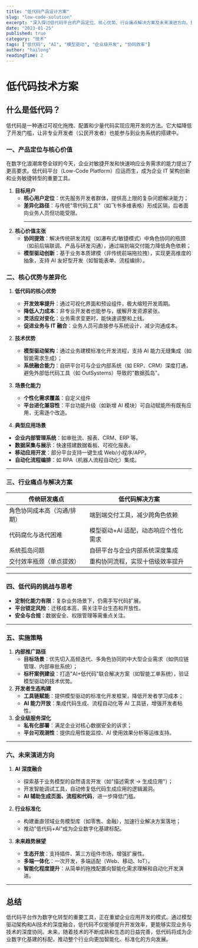 ```yaml
---
title: "低代码产品设计方案"
slug: "low-code-solution"
excerpt: "深入探讨低代码平台的产品定位、核心优势、行业痛点解决方案及未来演进方向，重点关注模型驱动架构与AI融合的技术创新。"
date: "2023-01-25"
published: true
category: "技术"
tags: ["低代码", "AI", "模型驱动", "企业级开发", "协同效率"]
author: "hailong"
readingTime: 2
---
```


# **低代码技术方案**

## **什么是低代码？**

低代码是一种通过可视化拖拽、配置和少量代码实现应用开发的方法。它大幅降低了开发门槛，让非专业开发者（公民开发者）也能参与到业务系统的搭建中。

### **一、产品定位与核心价值**

在数字化浪潮席卷全球的今天，企业对敏捷开发和快速响应业务需求的能力提出了更高要求。低代码平台（Low-Code Platform）应运而生，成为企业 IT 架构创新和业务敏捷转型的重要工具。

1. **目标用户**
   - **核心用户定位**：优先服务开发者群体，提供高上限的复杂问题解决能力；
   - **差异化路径**：与传统"零代码工具"（如飞书多维表格）形成区隔，后者面向业务人员但功能受限。
     ***
2. **核心价值主张**
   - **协同提效**：解决传统研发流程（如瀑布式/敏捷模式）中角色协同的瓶颈（如前后端联调、产品与研发沟通），通过端到端交付能力降低角色依赖；
   - **模型驱动创新**：基于业务本质建模（非传统前端拖拉拽），实现更高维度的抽象，支持 AI 友好型开发（如智能表单、流程编排）。

### **二、核心优势与差异化**

1. **低代码的核心优势**
   - **开发效率提升**：通过可视化界面和预设组件，极大缩短开发周期。
   - **降低人力成本**：非专业开发者也能参与，缓解开发资源紧张。
   - **灵活应对变化**：业务需求变更时，能快速调整和上线。
   - **促进业务与 IT 融合**：业务人员可直接参与系统设计，减少沟通成本。

2. **技术优势**
   - **模型驱动架构**：通过业务建模标准化开发流程，支持 AI 能力无缝集成（如智能需求生成）；
   - **系统融合能力**：自研平台可与企业内部系统（如 ERP、CRM）深度打通，避免外部低代码工具（如 OutSystems）导致的"数据孤岛"。

3. **场景化能力**
   - **个性化需求覆盖**：自定义组件
   - **平台进化兼容性**：平台功能升级（如新增 AI 模块）可自动赋能所有既有应用，无需逐个改造。

4. **典型应用场景**

- **企业内部管理系统**：如审批流、报表、CRM、ERP 等。
- **数据采集与展示**：快速搭建数据看板、可视化报表。
- **移动应用开发**：部分平台支持一键生成 Web/小程序/APP。
- **自动化流程编排**：如 RPA（机器人流程自动化）集成。

---

### **三、行业痛点与解决方案**

| **传统研发痛点**            | **低代码解决方案**                   |
| --------------------------- | ------------------------------------ |
| 角色协同成本高（沟通/排期） | 端到端交付工具，减少跨角色依赖       |
| 代码腐化与迭代困难          | 模型驱动+AI 适配，动态响应个性化需求 |
| 系统孤岛问题                | 自研平台与企业内部系统深度集成       |
| 交付效率瓶颈（单点提效）    | 重构协同流程，实现十倍级效率提升     |

---

### **四、低代码的挑战与思考**

- **定制化能力有限**：复杂业务场景下，仍需手写代码扩展。
- **平台锁定风险**：迁移成本高，需关注平台生态和开放性。
- **安全与合规**：数据安全、权限管理等需重点关注。

---

### **五、实施策略**

1. **内部推广路径**
   - **目标场景**：优先切入高频迭代、多角色协同的中大型企业需求（如供应链管理、内部审批系统）；
   - **标杆案例建设**：打造"AI+低代码"联合解决方案（如智能工单系统），验证模型驱动的技术优势。
2. **开发者生态构建**
   - **工具链赋能**：提供模型驱动的标准化开发框架，降低开发者学习成本；
   - **AI 能力开放**：集成代码生成、流程自动化等 AI 工具链，增强开发者粘性。
3. **企业级服务深化**
   - **私有化部署**：满足企业对核心数据安全的诉求；
   - **平台可观测性**：提供应用性能监控、AI 使用效果分析等运维支持。

---

### **六、未来演进方向**

1. **AI 深度融合**
   - 探索基于业务模型的自然语言开发（如"描述需求 → 生成应用"）；
   - 开发智能调试工具，自动修复低代码生成应用的逻辑漏洞。
   - **AI 辅助生成页面、流程和代码**，进一步降低门槛。

2. **行业标准化**
   - 构建垂直领域业务模型库（如零售、金融），加速行业解决方案落地；
   - 推动"低代码+AI"成为企业数字化基建标配。

3. **未来趋势展望**
   - **生态开放**：支持插件、第三方组件市场，增强扩展性。
   - **多端一体化**：一次开发，多端适配（Web、移动、IoT）。
   - **智能化程度提升**：从简单的拖拽配置向智能化需求理解和自动化开发演进。

---

## **总结**

低代码平台作为数字化转型的重要工具，正在重塑企业应用开发的模式。通过模型驱动架构和AI技术的深度融合，低代码不仅能够提升开发效率，更能够实现业务与技术的深度协同。未来，随着技术的不断成熟和生态的日益完善，低代码将成为企业数字化基建的标配，推动整个行业向更加智能化、标准化的方向发展。
